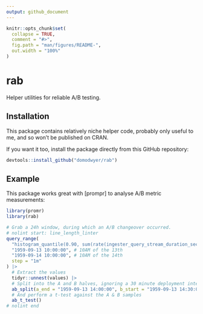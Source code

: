 ```yaml
---
output: github_document
---
```


<!-- README.md is generated from README.Rmd. Please edit that file -->

```r
knitr::opts_chunk$set(
  collapse = TRUE,
  comment = "#>",
  fig.path = "man/figures/README-",
  out.width = "100%"
)
```

# rab

Helper utilities for reliable A/B testing.

## Installation

This package contains relatively niche helper code, probably only useful to me,
and so won't be published on CRAN.

If you want it too, install the package directly from this GitHub repository:

``` r
devtools::install_github("domodwyer/rab")
```

## Example

This package works great with [prompr] to analyse A/B metric measurements:

```r
library(promr)
library(rab)

# Grab a 24h window, during which an A/B changeover occurred.
# nolint start: line_length_linter
query_range(
  "histogram_quantile(0.90, sum(rate(ingester_query_stream_duration_seconds_bucket{}[1m])) by (le))",
  "1959-09-13 10:00:00", # 10AM of the 13th
  "1959-09-14 10:00:00", # 10AM of the 14th
  step = "1m"
) |>
  # Extract the values
  tidyr::unnest(values) |>
  # Split into the A and B halves, ignoring a 30 minute deployment interval
  ab_split(a_end = "1959-09-13 14:00:00", b_start = "1959-09-13 14:30:00") |>
  # And perform a t-test against the A & B samples
  ab_t_test()
# nolint end
```
